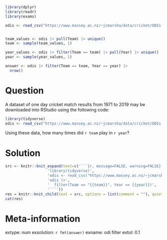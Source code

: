 ```r
library(dplyr)
library(readr)
library(exams)

odis <- read_csv("https://www.massey.ac.nz/~jcmarsha/data/cricket/ODIs.csv")


team_values <- odis |> pull(Team) |> unique()
team <- sample(team_values, 1)

year_values <- odis |> filter(Team == team) |> pull(Year) |> unique()
year <- sample(year_values, 1)

answer <- odis |> filter(Team == team, Year == year) |>
  nrow()
```

Question
========

A dataset of one day cricket match results from 1971 to 2019 may be downloaded into RStudio using the following code:

```r
library(tidyverse)
odis <- read_csv("https://www.massey.ac.nz/~jcmarsha/data/cricket/ODIs.csv")
```

Using these data, how many times did `r team` play in `r year`?

Solution
========

```r
src <- knitr::knit_expand(text=c('```{r, message=FALSE, warning=FALSE}',
                   'library(tidyverse)',
                   'odis <- read_csv("https://www.massey.ac.nz/~jcmarsha/data/cricket/ODIs.csv")',
                   'odis |>',
                   '  filter(Team == "{{team}}", Year == {{year}})',
                   '```'))
res = knitr::knit_child(text = src, options = list(comment = ""), quiet=TRUE)
cat(res)
```

Meta-information
================

extype: num
exsolution: `r fmt(answer)`
exname: odi filter
extol: 0.1
